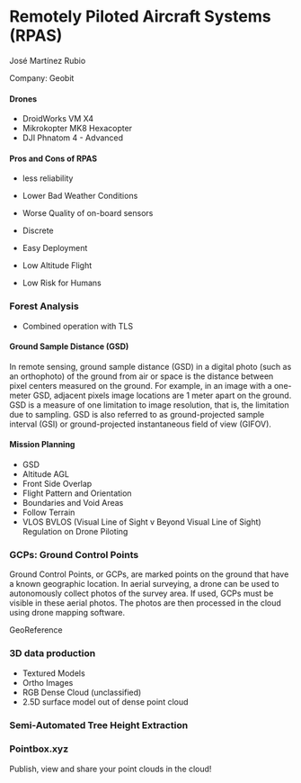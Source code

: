 
Remotely Piloted Aircraft Systems (RPAS) 
=================================================
José Martínez Rubio

Company: Geobit

#### Drones

* DroidWorks VM X4
* Mikrokopter MK8 Hexacopter
* DJI Phnatom 4 - Advanced

#### Pros and Cons of RPAS

* less reliability
* Lower Bad Weather Conditions
* Worse Quality of on-board sensors

* Discrete
* Easy Deployment
* Low Altitude Flight
* Low Risk for Humans
 
### Forest Analysis
* Combined operation with TLS


#### Ground Sample Distance (GSD)
In remote sensing, ground sample distance (GSD) in a digital photo (such as an orthophoto) of the ground from air or space is the distance between pixel centers measured on the ground. For example, in an image with a one-meter GSD, adjacent pixels image locations are 1 meter apart on the ground. GSD is a measure of one limitation to image resolution, that is, the limitation due to sampling.
GSD is also referred to as ground-projected sample interval (GSI) or ground-projected instantaneous field of view (GIFOV).


#### Mission Planning
* GSD
* Altitude AGL
* Front Side Overlap
* Flight Pattern and Orientation
* Boundaries and Void Areas
* Follow Terrain
* VLOS BVLOS (Visual Line of Sight v Beyond Visual Line of Sight) Regulation on Drone Piloting


### GCPs: Ground Control Points

Ground Control Points, or GCPs, are marked points on the ground that have a known geographic location. In aerial surveying, a drone can be used to autonomously collect photos of the survey area. If used, GCPs must be visible in these aerial photos. The photos are then processed in the cloud using drone mapping software.


GeoReference

### 3D data production
* Textured Models
* Ortho Images
* RGB Dense Cloud (unclassified)
* 2.5D surface model out of dense point cloud

### Semi-Automated Tree Height Extraction

### Pointbox.xyz

Publish, view and share your point clouds in the cloud!
